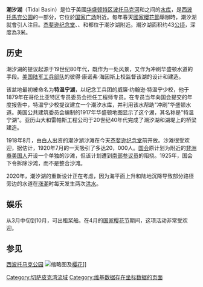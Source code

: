 {{Expand language|1=en|time=2021-03-28T13:26:43+00:00}}
{{Infobox lake
| name          = 潮汐湖
| image         = USA-Tidal Basin.JPG
| alt           = 
| caption       = 潮汐湖
| image_bathymetry   = 
| alt_bathymetry     = 
| caption_bathymetry = 
|pushpin_map=
| location           = [[华盛顿哥伦比亚特区|华盛顿哥伦比亚特区]]
| coords             = {{coord|38|53|03|N|77|02|21|W|region:US_type:waterbody|display=inline,title|name=Tidal Basin (District of Columbia)}}
| type               = [[水庫|水庫]]
| inflow             = [[波托马克河|波托马克河]]<br />{{coord|38|52|49|N|77|02|25|W|region:US_type:landmark|display=inline|name=Tidal Basin (District of Columbia) Inlet Gate}}
| outflow            = {{link-en|华盛顿海峡 (美國)|Washington Channel|华盛顿海峡}}<br />{{coord|38|52|58|N|77|01|59|W|region:US_type:landmark|display=inline|name=Tidal Basin (District of Columbia) Outlet Gate}}
| catchment          = 
| basin_countries    = 美國
| date-built         = 
| date-flooded       = 
| length             = 
| width              = 
| area               = {{convert|107|acre|km2}}
| depth              = {{convert|10|ft|m}}
| max-depth          = 
| volume             = 
| residence_time     = 
| shore              = 
| elevation          = {{convert|3|ft|m}}
| frozen             = 
| islands            = 
| cities             = 
| reference          = {{cite gnis |id=531843 |name=Tidal Basin}}
}}

'''潮汐湖'''（Tidal Basin）是位于美國[[华盛顿特区|华盛顿特区]][[波托马克河|波托马克河]]和{{link-en|华盛顿水道 (美國)|Washington Channel|华盛顿水道}}之间的[[水库|水库]]，是[[西波托馬克公園|西波托馬克公園]]的一部分，它位於[[国家广场|国家广场]]附近。每年春天[[國家櫻花節|國家櫻花節]]舉辦時，潮汐湖就會引人注目。[[杰斐逊纪念堂|杰斐逊纪念堂]]、{{link-en|马丁·路德·金纪念堂|Martin Luther King Jr. Memorial}}、{{link-en|富兰克林·德拉诺·罗斯福纪念堂|Franklin Delano Roosevelt Memorial}}和{{link-en|乔治·梅森纪念堂|George Mason Memorial}}都位于潮汐湖附近。潮汐湖面积约43[[公顷|公顷]]，深度為3米。

== 历史 ==
潮汐湖的提议起源于19世纪80年代，既作为一处风景，又作为冲刷华盛顿水道的手段。[[美國陸軍工兵部隊|美国陆军工兵部队]]的彼得·康诺弗·海因斯上校监督该湖的设计和建造。

该盆地最初被命名为'''特温宁湖'''，以纪念工兵团的威廉·约翰逊·特温宁少校，他于1879年在哥伦比亚特区专员委员会担任工程师专员。在专员当年向国会提交的年度报告中，特温宁少校提议建立一个潮汐水库，并利用该水帮助"冲刷"华盛顿水道。美国公共建筑委员会编制的1917年华盛顿地图显示了这个湖，其名称是"特温宁湖"。亚历山大和雷帕斯工程公司于20世纪40年代完成了潮汐湖和湖堤上的桥梁建造。

1918年8月，由[[白人|白人]]出资的潮汐湖沙滩在今天[[杰斐逊纪念堂|杰斐逊纪念堂]]前开放。沙滩很受欢迎，据估计，1920年7月的一天吸引了多达20，000人。[[美国国会|国会]]原计划为附近的[[非裔美国人|非洲裔美国人]]开设一个单独的沙滩，但该计划遭到[[美國南部|南部]][[美国参议院|参议员]]的阻挠。1925年，国会下令拆除沙滩，而不是整合沙滩。

2020年，潮汐湖的重新设计正在考虑，因为海平面上升和陆地沉降导致部分路径旁边的水道在[[潮汐|涨潮]]时每天发生两次[[洪水|洪水]]。

== 娱乐 ==
从3月中旬到10月，可出租桨船。在4月的[[國家櫻花節|国家樱花节]]期间，这项活动非常受欢迎。

== 参见 ==
[[西波托馬克公園|西波托马克公园]]
[[File:Jefferson_Memorial_Tidal_Basin_Blossom.jpg|缩略图]]及[[樱花|樱花]]]]
{{Washington DC landmarks}}
[[Category:切萨皮克湾流域|Category:切萨皮克湾流域]]
[[Category:维基数据存在坐标数据的页面|Category:维基数据存在坐标数据的页面]]